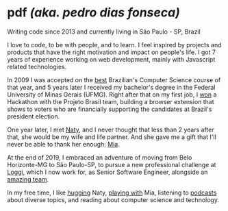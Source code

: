 
# pdf _(aka. pedro dias fonseca)_

<Social />
<LanguageSwap to='ptBR' />

Writing code since 2013 and currently living in São Paulo - SP, Brazil

I love to code, to be with people, and to learn. I feel inspired by projects and products that have the right motivation and impact on people's life. I got 7 years of experience working on web development, mainly with Javascript related technologies.

In 2009 I was accepted on the [best](http://ruf.folha.uol.com.br/2014/rankingdecursos/cienciadacomputacao/) Brazilian's Computer Science course of that year, and 5 years later I received my bachelor's degree in the Federal University of Minas Gerais (UFMG). Right after that on my first job, I [won](https://exame.abril.com.br/tecnologia/plug-in-informa-quem-financia-candidatos-as-eleicoes/) a Hackathon with the Projeto Brasil team, building a browser extension that shows to voters who are financially supporting the candidates at Brazil's president election.

One year later, I met [Naty](/img/naty-pedro-show-pearl-jam.jpg), and I never thought that less than 2 years after that, she would be my wife and life partner. And she gave me a gift that I'll never be able to thank her enough: [Mia](/img/pedro-mia.jpg).

At the end of 2019, I embraced an adventure of moving from Belo Horizonte-MG to São Paulo-SP, to pursue a new professional challenge at [Loggi](https://www.loggi.com), which I now work for, as Senior Software Engineer, alongside an [amazing team](/img/loggi.jpeg).

In my free time, I like [hugging](/img/naty-pedro.jpg) Naty, [playing with](/img/pedro-mia.jpg) Mia, listening to [podcasts](https://lists.pocketcasts.com/678b4503-b6a9-43ca-bf83-075ff6ca86fe) about diverse topics, and reading about computer science and technology.


<ProfileI18n />

